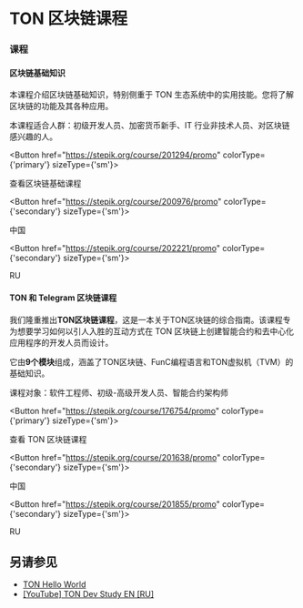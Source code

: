 
# TON 区块链课程

### 课程

#### 区块链基础知识

本课程介绍区块链基础知识，特别侧重于 TON 生态系统中的实用技能。您将了解区块链的功能及其各种应用。

本课程适合人群：初级开发人员、加密货币新手、IT 行业非技术人员、对区块链感兴趣的人。

<Button href="https://stepik.org/course/201294/promo" 
        colorType={'primary'} sizeType={'sm'}>

查看区块链基础课程

</Button>

<Button href="https://stepik.org/course/200976/promo" 
        colorType={'secondary'} sizeType={'sm'}>

中国

</Button>

<Button href="https://stepik.org/course/202221/promo" 
        colorType={'secondary'} sizeType={'sm'}>

RU

</Button>

#### TON 和 Telegram 区块链课程

我们隆重推出**TON区块链课程**，这是一本关于TON区块链的综合指南。该课程专为想要学习如何以引人入胜的互动方式在 TON 区块链上创建智能合约和去中心化应用程序的开发人员而设计。

它由**9个模块**组成，涵盖了TON区块链、FunC编程语言和TON虚拟机（TVM）的基础知识。

课程对象：软件工程师、初级-高级开发人员、智能合约架构师

<Button href="https://stepik.org/course/176754/promo" 
        colorType={'primary'} sizeType={'sm'}>

查看 TON 区块链课程

</Button>

<Button href="https://stepik.org/course/201638/promo" 
        colorType={'secondary'} sizeType={'sm'}>

中国

</Button>

<Button href="https://stepik.org/course/201855/promo" 
        colorType={'secondary'} sizeType={'sm'}>

RU

</Button>

## 另请参见

- [TON Hello World](https://tonhelloworld.com/01-wallet/)
- [[YouTube] TON Dev Study EN ](https://www.youtube.com/@TONDevStudy)[[RU]](https://www.youtube.com/results?search_query=tondevstudy)
